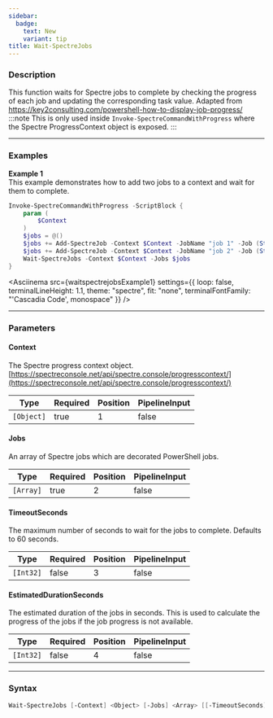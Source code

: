 ```yaml
---
sidebar:
  badge:
    text: New
    variant: tip
title: Wait-SpectreJobs
---
```









### Description

This function waits for Spectre jobs to complete by checking the progress of each job and updating the corresponding task value.
Adapted from https://key2consulting.com/powershell-how-to-display-job-progress/
:::note
This is only used inside `Invoke-SpectreCommandWithProgress` where the Spectre ProgressContext object is exposed.
:::



---


### Examples


**Example 1**  
This example demonstrates how to add two jobs to a context and wait for them to complete.



```powershell
Invoke-SpectreCommandWithProgress -ScriptBlock {
    param (
        $Context
    )
    $jobs = @()
    $jobs += Add-SpectreJob -Context $Context -JobName "job 1" -Job (Start-Job { Start-Sleep -Seconds 2 })
    $jobs += Add-SpectreJob -Context $Context -JobName "job 2" -Job (Start-Job { Start-Sleep -Seconds 4 })
    Wait-SpectreJobs -Context $Context -Jobs $jobs
}
```
<Asciinema
    src={waitspectrejobsExample1}
    settings={{
        loop: false,
        terminalLineHeight: 1.1,
        theme: "spectre",
        fit: "none",
        terminalFontFamily: "'Cascadia Code', monospace"
    }}
/>


---


### Parameters
#### **Context**

The Spectre progress context object.
[https://spectreconsole.net/api/spectre.console/progresscontext/](https://spectreconsole.net/api/spectre.console/progresscontext/)






|Type      |Required|Position|PipelineInput|
|----------|--------|--------|-------------|
|`[Object]`|true    |1       |false        |



#### **Jobs**

An array of Spectre jobs which are decorated PowerShell jobs.






|Type     |Required|Position|PipelineInput|
|---------|--------|--------|-------------|
|`[Array]`|true    |2       |false        |



#### **TimeoutSeconds**

The maximum number of seconds to wait for the jobs to complete. Defaults to 60 seconds.






|Type     |Required|Position|PipelineInput|
|---------|--------|--------|-------------|
|`[Int32]`|false   |3       |false        |



#### **EstimatedDurationSeconds**

The estimated duration of the jobs in seconds. This is used to calculate the progress of the jobs if the job progress is not available.






|Type     |Required|Position|PipelineInput|
|---------|--------|--------|-------------|
|`[Int32]`|false   |4       |false        |





---


### Syntax
```powershell
Wait-SpectreJobs [-Context] <Object> [-Jobs] <Array> [[-TimeoutSeconds] <Int32>] [[-EstimatedDurationSeconds] <Int32>] [<CommonParameters>]
```
